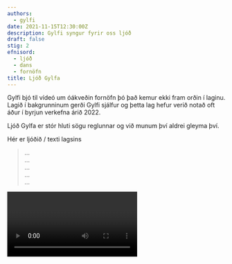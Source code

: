 ```yaml
---
authors:
  - gylfi
date: 2021-11-15T12:30:00Z
description: Gylfi syngur fyrir oss ljóð
draft: false
stig: 2
efnisord:
  - ljóð
  - dans
  - fornöfn
title: Ljóð Gylfa
---
```


Gylfi bjó til vídeó um óákveðin fornöfn þó það kemur ekki fram orðin í laginu.
Lagið í bakgrunninum gerði Gylfi sjálfur og þetta lag hefur verið notað oft
áður í byrjun verkefna árið 2022.

Ljóð Gylfa er stór hluti sögu reglunnar og við munum því aldrei gleyma því.

Hér er ljóðið / texti lagsins

> ...\
> ...\
> ...\
> ...\
> ...

<Video id="YzGdMhrW-fI" />
